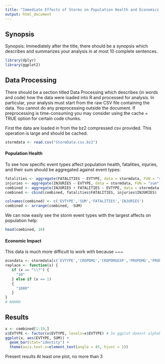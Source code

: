 ```yaml
---
title: "Immediate Effects of Storms on Population Health and Economics, 1950 - 2011"
output: html_document
---
```


## Synopsis

Synopsis: Immediately after the title, there should be a synopsis which describes and summarizes your analysis in at most 10 complete sentences.

```r
library(dplyr)
library(ggplot2)
```

## Data Processing

There should be a section titled Data Processing which describes (in words and code) how the data were loaded into R and processed for analysis. In particular, your analysis must start from the raw CSV file containing the data. You cannot do any preprocessing outside the document. If preprocessing is time-consuming you may consider using the cache = TRUE option for certain code chunks.

First the data are loaded in from the bz2 compressed csv provided. This operation is large and should be cached.

```r
stormdata <- read.csv("StormData.csv.bz2")
```

#### Population Health

To see how specific event types affect population health, fatalities, injuries, and their sum should be aggregated against event types:

```r
fatalities <- aggregate(FATALITIES ~ EVTYPE, data = stormdata, FUN = "sum")
injuries <- aggregate(INJURIES ~ EVTYPE, data = stormdata, FUN = "sum")
combined <- aggregate(INJURIES + FATALITIES ~ EVTYPE, data = stormdata, FUN = "sum")
combined <- cbind(combined, fatalities$FATALITIES, injuries$INJURIES)

colnames(combined) <- c('EVTYPE','SUM','FATALITIES','INJURIES')
combined <- arrange(combined, -SUM)
```

We can now easily see the storm event types with the largest affects on population help:

```r
head(combined, 10)
```

#### Economic Impact

This data is much more difficult to work with because ~~~

```r
econdata <- stormdata[c('EVTYPE','CROPDMG','CROPDMGEXP','PROPDMG','PROPDMGEXP')]
replace <- function(x) {
   if (x == "\\?") {
     "10"
   } else if (x == 1)
   {
     "1000"
   }
}
# AHHHH

```

## Results
```r
x <- combined[1:10,]
x$EVTYPE <- factor(x$EVTYPE, levels=x$EVTYPE) # So ggplot doesnt alphabatize x-axis 
ggplot(x, aes(EVTYPE, SUM)) + 
  geom_bar(stat="identity") + 
  theme(axis.text.x=element_text(angle = 45, hjust = 1))

```


Present results
At least one plot, no more than 3
